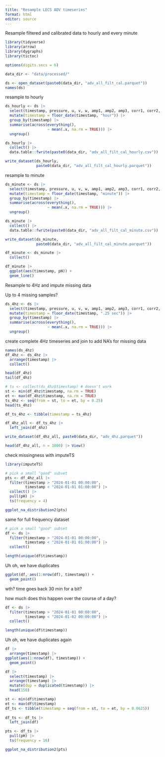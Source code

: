```yaml
---
title: "Resample LECS ADV timeseries"
format: html
editor: source
---
```


Resample filtered and calibrated data to hourly and every minute

```r
library(tidyverse)
library(arrow)
library(dygraphs)
library(tictoc)

options(digits.secs = 6)

data_dir <- "data/processed/"
```

```r
ds <- open_dataset(paste0(data_dir, "adv_all_filt_cal.parquet"))
names(ds)
```

resample to hourly

```r
ds_hourly <- ds |> 
  select(timestamp, pressure, u, v, w, amp1, amp2, amp3, corr1, corr2, corr3, temp, pH, DO_percent) |>
  mutate(timestamp = floor_date(timestamp, "hour")) |> 
  group_by(timestamp) |> 
  summarise(across(everything(), 
                   ~ mean(.x, na.rm = TRUE))) |> 
  ungroup()

ds_hourly |> 
  collect() |> 
  data.table::fwrite(paste0(data_dir, "adv_all_filt_cal_hourly.csv"))

write_dataset(ds_hourly, 
              paste0(data_dir, "adv_all_filt_cal_hourly.parquet"))
```

resample to minute

```r
ds_minute <- ds |> 
  select(timestamp, pressure, u, v, w, amp1, amp2, amp3, corr1, corr2, corr3, temp, pH, DO_percent) |>
  mutate(timestamp = floor_date(timestamp, "minute")) |> 
  group_by(timestamp) |> 
  summarise(across(everything(), 
                   ~ mean(.x, na.rm = TRUE))) |> 
  ungroup()

ds_minute |> 
  collect() |> 
  data.table::fwrite(paste0(data_dir, "adv_all_filt_cal_minute.csv"))

write_dataset(ds_minute, 
              paste0(data_dir, "adv_all_filt_cal_minute.parquet"))
```

```r
df_minute <- ds_minute |> 
  collect()
```

```r
df_minute |> 
  ggplot(aes(timestamp, pH)) +
  geom_line()
```

Resample to 4Hz and impute missing data

Up to 4 missing samples?

```r
ds_4hz <- ds |> 
  select(timestamp, pressure, u, v, w, amp1, amp2, amp3, corr1, corr2, corr3, temp, pH, DO_percent) |>
  mutate(timestamp = floor_date(timestamp, ".25 sec")) |> 
  group_by(timestamp) |> 
  summarise(across(everything(), 
                   ~ mean(.x, na.rm = TRUE))) |> 
  ungroup()

```

create complete 4Hz timeseries and join to add NA's for missing data

```r
names(ds_4hz)
df_4hz <- ds_4hz |> 
  arrange(timestamp) |> 
  collect()

head(df_4hz)
tail(df_4hz)

# ts <- collect(ds_4hz$timestamp) # doesn't work
st <- min(df_4hz$timestamp, na.rm = TRUE) 
et <- max(df_4hz$timestamp, na.rm = TRUE) 
ts_4hz <- seq(from = st, to = et, by = 0.25) 
head(ts_4hz)

df_ts_4hz <- tibble(timestamp = ts_4hz)

df_4hz_all <- df_ts_4hz |> 
  left_join(df_4hz)

write_dataset(df_4hz_all, paste0(data_dir, "adv_4hz.parquet"))

head(df_4hz_all, n = 1000) |> View()
```

check missingness with imputeTS

```r
library(imputeTS)
```


```r
# pick a small "good" subset
pts <- df_4hz_all |> 
  filter(timestamp > "2024-01-01 00:00:00",
         timestamp < "2024-01-01 01:00:00") |> 
  collect() |> 
  pull(pH) |> 
  ts(frequency = 4)

ggplot_na_distribution2(pts)
```

same for full frequency dataset

```r
# pick a small "good" subset
df <- ds |> 
  filter(timestamp > "2024-01-01 00:00:00",
         timestamp < "2024-01-01 01:00:00") |> 
  collect()

length(unique(df$timestamp))
```

Uh oh, we have duplicates

```r
ggplot(df, aes(1:nrow(df), timestamp)) +
  geom_point()
```

wth? time goes back 30 min for a bit?

how much does this happen over the course of a day?

```r
df <- ds |> 
  filter(timestamp > "2024-01-01 00:00:00",
         timestamp < "2024-01-02 00:00:00") |> 
  collect()

length(unique(df$timestamp))
```

Uh oh, we have duplicates again

```r
df |> 
  arrange(timestamp) |> 
ggplot(aes(1:nrow(df), timestamp)) +
  geom_point()

```

```r
df |> 
  select(timestamp) |> 
  arrange(timestamp) |> 
  mutate(dup = duplicated(timestamp)) |> 
  head(150)
```


```r
st <- min(df$timestamp) 
et <- max(df$timestamp) 
df_ts <- tibble(timestamp = seq(from = st, to = et, by = 0.0625))
  
df_ts <- df_ts |> 
  left_join(df)

pts <- df_ts |> 
  pull(pH) |> 
  ts(frequency = 16)

ggplot_na_distribution2(pts)
```

